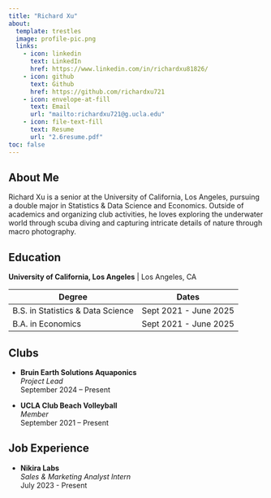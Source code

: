 ```yaml
---
title: "Richard Xu"
about:
  template: trestles
  image: profile-pic.png
  links:
    - icon: linkedin
      text: LinkedIn
      href: https://www.linkedin.com/in/richardxu81826/
    - icon: github
      text: Github
      href: https://github.com/richardxu721
    - icon: envelope-at-fill
      text: Email
      url: "mailto:richardxu721@g.ucla.edu"
    - icon: file-text-fill
      text: Resume
      url: "2.6resume.pdf"
toc: false
---
```


## About Me
Richard Xu is a senior at the University of California, Los Angeles, pursuing a double major in Statistics & Data Science and Economics. Outside of academics and organizing club activities, he loves exploring the underwater world through scuba diving and capturing intricate details of nature through macro photography.

## Education

**University of California, Los Angeles** | Los Angeles, CA

| Degree                          | Dates                   |
|---------------------------------|-------------------------|
| B.S. in Statistics & Data Science | Sept 2021 - June 2025 |
| B.A. in Economics               | Sept 2021 - June 2025 |

<!-- **University of California, Los Angeles** | Los Angeles, CA   -->
<!-- - B.S. in Statistics & Data Science | Sept 2021 - June 2025   -->
<!-- - B.A. in Economics | Sept 2021 - June 2025 -->

## Clubs
- **Bruin Earth Solutions Aquaponics**  
  _Project Lead_  
  September 2024 – Present  

- **UCLA Club Beach Volleyball**  
  _Member_  
  September 2021 – Present

## Job Experience

- **Nikira Labs**   
  _Sales & Marketing Analyst Intern_    
  July 2023 - Present
